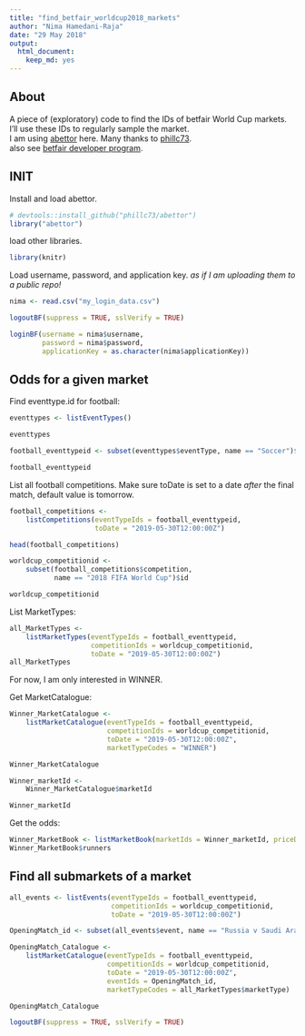 ```yaml
---
title: "find_betfair_worldcup2018_markets"
author: "Nima Hamedani-Raja"
date: "29 May 2018"
output: 
  html_document: 
    keep_md: yes
---
```


## About 

A piece of (exploratory) code to find the IDs of betfair World Cup markets. I'll use these IDs to regularly sample the market.  
I am using [abettor](https://github.com/phillc73/abettor) here. Many thanks to [phillc73](https://github.com/phillc73).  
also see [betfair developer program](http://docs.developer.betfair.com/docs/display/1smk3cen4v3lu3yomq5qye0ni/Getting+Started).  

## INIT

Install and load abettor.

```r
# devtools::install_github("phillc73/abettor")
library("abettor")
```

load other libraries.

```r
library(knitr)
```


Load username, password, and application key. *as if I am uploading them to a public repo!*

```r
nima <- read.csv("my_login_data.csv")

logoutBF(suppress = TRUE, sslVerify = TRUE)

loginBF(username = nima$username, 
        password = nima$password, 
        applicationKey = as.character(nima$applicationKey))
```

## Odds for a given market  

Find eventtype.id for football:  

```r
eventtypes <- listEventTypes()

eventtypes

football_eventtypeid <- subset(eventtypes$eventType, name == "Soccer")$id

football_eventtypeid
```

List all football competitions. Make sure toDate is set to a date *after* the final match, default value is tomorrow.    

```r
football_competitions <- 
    listCompetitions(eventTypeIds = football_eventtypeid, 
                     toDate = "2019-05-30T12:00:00Z")

head(football_competitions)

worldcup_competitionid <- 
    subset(football_competitions$competition, 
           name == "2018 FIFA World Cup")$id

worldcup_competitionid
```

List MarketTypes:  

```r
all_MarketTypes <- 
    listMarketTypes(eventTypeIds = football_eventtypeid, 
                    competitionIds = worldcup_competitionid, 
                    toDate = "2019-05-30T12:00:00Z")
all_MarketTypes
```

For now, I am only interested in WINNER. 

Get MarketCatalogue:  

```r
Winner_MarketCatalogue <- 
    listMarketCatalogue(eventTypeIds = football_eventtypeid, 
                        competitionIds = worldcup_competitionid, 
                        toDate = "2019-05-30T12:00:00Z", 
                        marketTypeCodes = "WINNER")

Winner_MarketCatalogue

Winner_marketId <- 
    Winner_MarketCatalogue$marketId

Winner_marketId
```

Get the odds: 

```r
Winner_MarketBook <- listMarketBook(marketIds = Winner_marketId, priceData = "EX_ALL_OFFERS")
Winner_MarketBook$runners 

```

## Find all submarkets of a market


```r
all_events <- listEvents(eventTypeIds = football_eventtypeid, 
                         competitionIds = worldcup_competitionid, 
                         toDate = "2019-05-30T12:00:00Z")

OpeningMatch_id <- subset(all_events$event, name == "Russia v Saudi Arabia")$id

OpeningMatch_Catalogue <- 
    listMarketCatalogue(eventTypeIds = football_eventtypeid, 
                        competitionIds = worldcup_competitionid, 
                        toDate = "2019-05-30T12:00:00Z", 
                        eventIds = OpeningMatch_id,
                        marketTypeCodes = all_MarketTypes$marketType)                    

OpeningMatch_Catalogue
```

```r
logoutBF(suppress = TRUE, sslVerify = TRUE)
```



